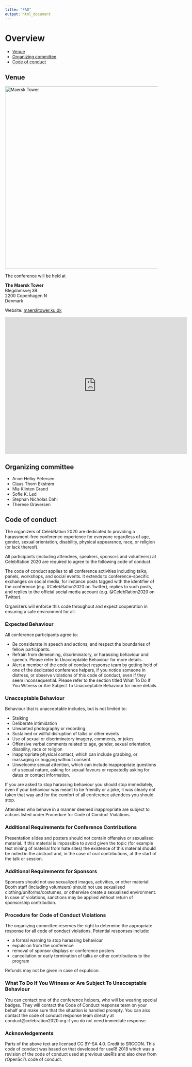 ```yaml
---
title: "FAQ"
output: html_document
---
```


# Overview

*   [Venue](#venue)
*   [Organizing committee](#organizers)
*   [Code of conduct](#codeofconduct)


## Venue {#venue}

<img src="./pics/maersktower.jpg" alt="Maersk Tower" style="width:600px">


The conference will be held at 

**The Maersk Tower** <br>
Blegdamsvej 3B <br>
2200 Copenhagen N <br>
Denmark 

Website: <a href="https://maersktower.ku.dk/"> maersktower.ku.dk </a>


<iframe src="https://www.google.com/maps/embed?pb=!1m18!1m12!1m3!1d8996.822798339976!2d12.56338661964933!3d55.6854114273837!2m3!1f0!2f0!3f0!3m2!1i1024!2i768!4f13.1!3m3!1m2!1s0x465253000f237763%3A0x998b21c02de60538!2sM%C3%A6rsk%20T%C3%A5rnet%20-%20K%C3%B8benhavns%20Universitet!5e0!3m2!1sda!2sdk!4v1574510892019!5m2!1sda!2sdk" width="600" height="450" frameborder="0" style="border:0;" allowfullscreen=""></iframe>


## Organizing committee {#organizers}

- Anne Helby Petersen
- Claus Thorn Ekstrøm
- Mia Klinten Grand
- Sofie K. Led
- Stephan Nicholas Dahl
- Therese Graversen


## Code of conduct {#codeofconduct}


The organizers of CelebRation 2020 are dedicated to providing a harassment-free conference experience for everyone regardless of age, gender, sexual orientation, disability, physical appearance, race, or religion (or lack thereof).

All participants (including attendees, speakers, sponsors and volunteers) at CelebRation 2020 are required to agree to the following code of conduct.

The code of conduct applies to all conference activities including talks, panels, workshops, and social events. It extends to conference-specific exchanges on social media, for instance posts tagged with the identifier of the conference (e.g. #CelebRation2020 on Twitter), replies to such posts, and replies to the official social media account (e.g. @CelebRation2020 on Twitter).

Organizers will enforce this code throughout and expect cooperation in ensuring a safe environment for all.

### Expected Behaviour

All conference participants agree to:

- Be considerate in speech and actions, and respect the boundaries of fellow participants.
- Refrain from demeaning, discriminatory, or harassing behaviour and speech. Please refer to Unacceptable Behaviour for more details.
- Alert a member of the code of conduct response team by getting hold of one of the dedicated conference helpers, if you notice someone in distress, or observe violations of this code of conduct, even if they seem inconsequential. Please refer to the section titled What To Do If You Witness or Are Subject To Unacceptable Behaviour for more details.

### Unacceptable Behaviour

Behaviour that is unacceptable includes, but is not limited to:

- Stalking
- Deliberate intimidation
- Unwanted photography or recording
- Sustained or willful disruption of talks or other events
- Use of sexual or discriminatory imagery, comments, or jokes
- Offensive verbal comments related to age, gender, sexual orientation, disability, race or religion
- Inappropriate physical contact, which can include grabbing, or massaging or hugging without consent.
- Unwelcome sexual attention, which can include inappropriate questions of a sexual nature, asking for sexual favours or repeatedly asking for dates or contact information.

If you are asked to stop harassing behaviour you should stop immediately, even if your behaviour was meant to be friendly or a joke, it was clearly not taken that way and for the comfort of all conference attendees you should stop.

Attendees who behave in a manner deemed inappropriate are subject to actions listed under Procedure for Code of Conduct Violations.

### Additional Requirements for Conference Contributions

Presentation slides and posters should not contain offensive or sexualised material. If this material is impossible to avoid given the topic (for example text mining of material from hate sites) the existence of this material should be noted in the abstract and, in the case of oral contributions, at the start of the talk or session.

### Additional Requirements for Sponsors

Sponsors should not use sexualized images, activities, or other material. Booth staff (including volunteers) should not use sexualised clothing/uniforms/costumes, or otherwise create a sexualised environment. In case of violations, sanctions may be applied without return of sponsorship contribution.

### Procedure for Code of Conduct Violations

The organizing committee reserves the right to determine the appropriate response for all code of conduct violations. Potential responses include:

- a formal warning to stop harassing behaviour
- expulsion from the conference
- removal of sponsor displays or conference posters
- cancellation or early termination of talks or other contributions to the program

Refunds may not be given in case of expulsion.

### What To Do If You Witness or Are Subject To Unacceptable Behaviour
You can contact one of the conference helpers, who will be wearing special badges. They will contact the Code of Conduct response team on your behalf and make sure that the situation is handled prompty. You can also contact the code of conduct response team directly at conduct@celebration2020.org if you do not need immediate response.


### Acknowledgements
Parts of the above text are licensed CC BY-SA 4.0. Credit to SRCCON. This code of conduct was based on that developed for useR! 2018 which was a revision of the code of conduct used at previous useR!s and also drew from rOpenSci’s code of conduct.
